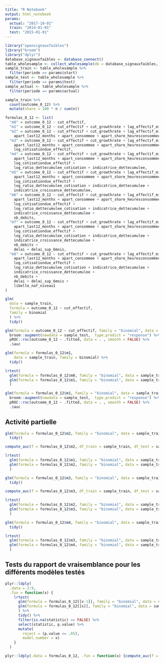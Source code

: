 ```yaml
---
title: "R Notebook"
output: html_notebook
params:
  actual: "2017-10-01"
  train: "2014-01-01"
  test: "2015-01-01"
---
```


```r
library("opensignauxfaibles")
library("broom")
library("dplyr")
database_signauxfaibles <- database_connect()
table_wholesample <- collect_wholesample(db = database_signauxfaibles, table = "wholesample")
sample_train <- table_wholesample %>%
  filter(periode == params$start)
sample_test <- table_wholesample %>%
  filter(periode == params$test)
sample_actual <- table_wholesample %>%
  filter(periode == params$actual)
```

```r
sample_train %>%
  count(outcome_0_12) %>%
  mutate(share = 100 * n / sum(n))
```

```r
formulas_0_12 <- list(
  "m0" = outcome_0_12 ~ cut_effectif,
  "m1" = outcome_0_12 ~ cut_effectif + cut_growthrate + lag_effectif_missing,
  "m2" = outcome_0_12 ~ cut_effectif + cut_growthrate + lag_effectif_missing +
    apart_last12_months + apart_consommee + apart_share_heuresconsommees,
  "m3" = outcome_0_12 ~ cut_effectif + cut_growthrate + lag_effectif_missing +
    apart_last12_months + apart_consommee + apart_share_heuresconsommees +
    log_cotisationdue_effectif,
  "m4" = outcome_0_12 ~ cut_effectif + cut_growthrate + lag_effectif_missing +
    apart_last12_months + apart_consommee + apart_share_heuresconsommees +
    log_cotisationdue_effectif +
    log_ratio_dettecumulee_cotisation + indicatrice_dettecumulee,
  "m5" = outcome_0_12 ~ cut_effectif + cut_growthrate + lag_effectif_missing +
    apart_last12_months + apart_consommee + apart_share_heuresconsommees +
    log_cotisationdue_effectif +
    log_ratio_dettecumulee_cotisation + indicatrice_dettecumulee +
    indicatrice_croissance_dettecumulee,
  "m6" = outcome_0_12 ~ cut_effectif + cut_growthrate + lag_effectif_missing +
    apart_last12_months + apart_consommee + apart_share_heuresconsommees +
    log_cotisationdue_effectif +
    log_ratio_dettecumulee_cotisation + indicatrice_dettecumulee +
    indicatrice_croissance_dettecumulee +
    nb_debits,
  "m7" = outcome_0_12 ~ cut_effectif + cut_growthrate + lag_effectif_missing +
    apart_last12_months + apart_consommee + apart_share_heuresconsommees +
    log_cotisationdue_effectif +
    log_ratio_dettecumulee_cotisation + indicatrice_dettecumulee +
    indicatrice_croissance_dettecumulee +
    nb_debits +
    delai + delai_sup_6mois,
  "m8" = outcome_0_12 ~ cut_effectif + cut_growthrate + lag_effectif_missing +
    apart_last12_months + apart_consommee + apart_share_heuresconsommees +
    log_cotisationdue_effectif +
    log_ratio_dettecumulee_cotisation + indicatrice_dettecumulee +
    indicatrice_croissance_dettecumulee +
    nb_debits +
    delai + delai_sup_6mois +
    libelle_naf_niveau1
)
```


```r
glm(
  data = sample_train,
  formula = outcome_0_12 ~ cut_effectif,
  family = binomial
  ) %>%
  tidy()
```

```r
glm(formula = outcome_0_12 ~ cut_effectif, family = "binomial", data = sample_train) %>%
  broom::augment(newdata = sample_test,  type.predict = "response") %>%
  pROC::roc(outcome_0_12 ~ .fitted, data = . , smooth = FALSE) %>%
  .$auc
```

```r
glm(formula = formulas_0_12$m1,
    data = sample_train, family = binomial) %>%
  tidy()
```

```r
lrtest(
  glm(formula = formulas_0_12$m0, family = "binomial", data = sample_train),
  glm(formula = formulas_0_12$m1, family = "binomial", data = sample_train)
  )
```

```r
glm(formula = formulas_0_12$m1, family = "binomial", data = sample_train) %>%
  broom::augment(newdata = sample_test,  type.predict = "response") %>%
  pROC::roc(outcome_0_12 ~ .fitted, data = . , smooth = FALSE) %>%
  .$auc
```

## Activité partielle


```r
glm(formula = formulas_0_12$m2, family = "binomial", data = sample_train) %>%
  tidy()
```

```r
compute_auc(f = formulas_0_12$m2, df_train = sample_train, df_test = sample_test)
```

```r
lrtest(
  glm(formula = formulas_0_12$m1, family = "binomial", data = sample_train),
  glm(formula = formulas_0_12$m2, family = "binomial", data = sample_train)
  )
```

```r
glm(formula = formulas_0_12$m3, family = "binomial", data = sample_train) %>%
  tidy()
```

```r
compute_auc(f = formulas_0_12$m3, df_train = sample_train, df_test = sample_test)
```

```r
lrtest(
  glm(formula = formulas_0_12$m2, family = "binomial", data = sample_train),
  glm(formula = formulas_0_12$m3, family = "binomial", data = sample_train)
  )
```

```r
glm(formula = formulas_0_12$m4, family = "binomial", data = sample_train) %>%
  tidy()
```

```r
lrtest(
  glm(formula = formulas_0_12$m3, family = "binomial", data = sample_train),
  glm(formula = formulas_0_12$m4, family = "binomial", data = sample_train)
  )
```

## Tests du rapport de vraisemblance pour les différents modèles testés

```r
plyr::ldply(
  .data = 2:9,
  .fun = function(x) {
    lrtest(
      glm(formula = formulas_0_12[[x-1]], family = "binomial", data = sample_train),
      glm(formula = formulas_0_12[[x]], family = "binomial", data = sample_train)
      ) %>%
      tidy() %>%
      filter(is.na(statistic) == FALSE) %>%
      select(statistic, p.value) %>%
      mutate(
        reject = (p.value <= .05),
        model_number = x)
    }
  )
```

```r
plyr::ldply(.data = formulas_0_12, .fun = function(x) {compute_auc(f = x, df_train = sample_train, df_test = sample_test)})
```
